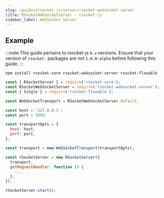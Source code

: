 ```yaml
---
slug: /guides/rsocket-js/server/rsocket-websocket-server
title: RSocketWebSocketServer - rsocket-js
sidebar_label: WebSocket Server
---
```


## Example

:::note
This guide pertains to rsocket-js `0.x` versions. Ensure that your version of `rsocket-` packages are not `1.0.0-alpha` before following this guide.
:::

```
npm install rsocket-core rsocket-websocket-server rsocket-flowable
```

```js
const { RSocketServer } = require('rsocket-core');
const RSocketWebSocketServer = require('rsocket-websocket-server');
const { Single } = require('rsocket-flowable');

const WebSocketTransport = RSocketWebSocketServer.default;

const host = '127.0.0.1';
const port = 3000;

const transportOpts = {
  host: host,
  port: port,
};

const transport = new WebSocketTransport(transportOpts);

const rSocketServer = new RSocketServer({
  transport,
  getRequestHandler: function () {
    ...
  },
});

rSocketServer.start();
```
